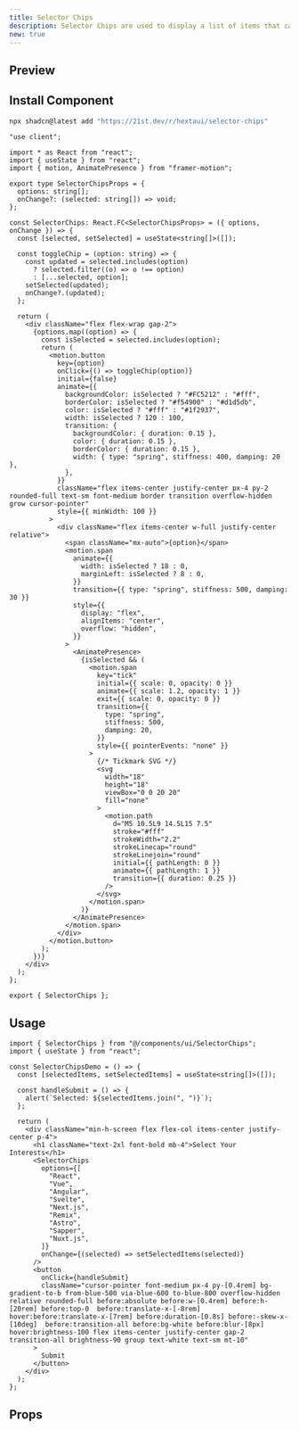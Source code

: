 ```yaml
---
title: Selector Chips
description: Selector Chips are used to display a list of items that can be selected.
new: true
---
```



## Preview

<PreviewContainer>
  <SelectorChipsDemo />
</PreviewContainer>

## Install Component

```bash tab="CLI" title="NPM"
npx shadcn@latest add "https://21st.dev/r/hextaui/selector-chips"
```

```tsx title="SelectorChips.tsx" tab="Manually"
"use client";

import * as React from "react";
import { useState } from "react";
import { motion, AnimatePresence } from "framer-motion";

export type SelectorChipsProps = {
  options: string[];
  onChange?: (selected: string[]) => void;
};

const SelectorChips: React.FC<SelectorChipsProps> = ({ options, onChange }) => {
  const [selected, setSelected] = useState<string[]>([]);

  const toggleChip = (option: string) => {
    const updated = selected.includes(option)
      ? selected.filter((o) => o !== option)
      : [...selected, option];
    setSelected(updated);
    onChange?.(updated);
  };

  return (
    <div className="flex flex-wrap gap-2">
      {options.map((option) => {
        const isSelected = selected.includes(option);
        return (
          <motion.button
            key={option}
            onClick={() => toggleChip(option)}
            initial={false}
            animate={{
              backgroundColor: isSelected ? "#FC5212" : "#fff",
              borderColor: isSelected ? "#f54900" : "#d1d5db",
              color: isSelected ? "#fff" : "#1f2937",
              width: isSelected ? 120 : 100,
              transition: {
                backgroundColor: { duration: 0.15 },
                color: { duration: 0.15 },
                borderColor: { duration: 0.15 },
                width: { type: "spring", stiffness: 400, damping: 20 },
              },
            }}
            className="flex items-center justify-center px-4 py-2 rounded-full text-sm font-medium border transition overflow-hidden grow cursor-pointer"
            style={{ minWidth: 100 }}
          >
            <div className="flex items-center w-full justify-center relative">
              <span className="mx-auto">{option}</span>
              <motion.span
                animate={{
                  width: isSelected ? 18 : 0,
                  marginLeft: isSelected ? 8 : 0,
                }}
                transition={{ type: "spring", stiffness: 500, damping: 30 }}
                style={{
                  display: "flex",
                  alignItems: "center",
                  overflow: "hidden",
                }}
              >
                <AnimatePresence>
                  {isSelected && (
                    <motion.span
                      key="tick"
                      initial={{ scale: 0, opacity: 0 }}
                      animate={{ scale: 1.2, opacity: 1 }}
                      exit={{ scale: 0, opacity: 0 }}
                      transition={{
                        type: "spring",
                        stiffness: 500,
                        damping: 20,
                      }}
                      style={{ pointerEvents: "none" }}
                    >
                      {/* Tickmark SVG */}
                      <svg
                        width="18"
                        height="18"
                        viewBox="0 0 20 20"
                        fill="none"
                      >
                        <motion.path
                          d="M5 10.5L9 14.5L15 7.5"
                          stroke="#fff"
                          strokeWidth="2.2"
                          strokeLinecap="round"
                          strokeLinejoin="round"
                          initial={{ pathLength: 0 }}
                          animate={{ pathLength: 1 }}
                          transition={{ duration: 0.25 }}
                        />
                      </svg>
                    </motion.span>
                  )}
                </AnimatePresence>
              </motion.span>
            </div>
          </motion.button>
        );
      })}
    </div>
  );
};

export { SelectorChips };
```

## Usage

```tsx title="App.tsx"
import { SelectorChips } from "@/components/ui/SelectorChips";
import { useState } from "react";

const SelectorChipsDemo = () => {
  const [selectedItems, setSelectedItems] = useState<string[]>([]);

  const handleSubmit = () => {
    alert(`Selected: ${selectedItems.join(", ")}`);
  };

  return (
    <div className="min-h-screen flex flex-col items-center justify-center p-4">
      <h1 className="text-2xl font-bold mb-4">Select Your Interests</h1>
      <SelectorChips
        options={[
          "React",
          "Vue",
          "Angular",
          "Svelte",
          "Next.js",
          "Remix",
          "Astro",
          "Sapper",
          "Nuxt.js",
        ]}
        onChange={(selected) => setSelectedItems(selected)}
      />
      <button
        onClick={handleSubmit}
        className="cursor-pointer font-medium px-4 py-[0.4rem] bg-gradient-to-b from-blue-500 via-blue-600 to-blue-800 overflow-hidden relative rounded-full before:absolute before:w-[0.4rem] before:h-[20rem] before:top-0  before:translate-x-[-8rem] hover:before:translate-x-[7rem] before:duration-[0.8s] before:-skew-x-[10deg]  before:transition-all before:bg-white before:blur-[8px] hover:brightness-100 flex items-center justify-center gap-2 transition-all brightness-90 group text-white text-sm mt-10"
      >
        Submit
      </button>
    </div>
  );
};
```

## Props

<AutoTypeTable
  path="./components/library/application/SelectorChips.tsx"
  name="SelectorChipsProps"
/>
